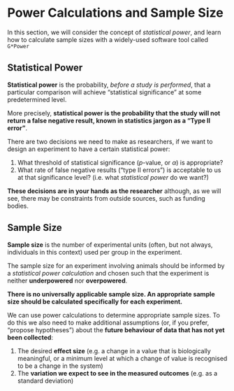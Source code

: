 # Power Calculations and Sample Size {#sec-power-calculations}

In this section, we will consider the concept of _statistical power_, and learn how to calculate sample sizes with a widely-used software tool called `G*Power`

::: {.callout-note}
## Statistical Power

**Statistical power** is the probability, _before a study is performed_, that a particular comparison will achieve "statistical significance" at some predetermined level.

More precisely, **statistical power is the probability that the study will not return a false negative result, known in statistics jargon as a "Type II error"**.
:::

There are two decisions we need to make as researchers, if we want to design an experiment to have a certain statistical power:

1. What threshold of statistical significance (_p_-value, or $\alpha$) is appropriate?
2. What rate of false negative results ("type II errors") is acceptable to us at that significance level? (i.e. what _statistical power_ do we want?)

**These decisions are in your hands as the researcher** although, as we will see, there may be constraints from outside sources, such as funding bodies.

::: {.callout-note}
## Sample Size

**Sample size** is the number of experimental units (often, but not always, individuals in this context) used per group in the experiment.

The sample size for an experiment involving animals should be informed by a _statistical power calculation_ and chosen such that the experiment is neither **underpowered** nor **overpowered**.
:::

::: {.callout-important}
**There is no universally applicable sample size. An appropriate sample size should be calculated specifically for each experiment.**
:::

We can use power calculations to determine appropriate sample sizes. To do this we also need to make additional assumptions (or, if you prefer, "propose hypotheses") about the **future behaviour of data that has not yet been collected**:

1. The desired **effect size** (e.g. a change in a value that is biologically meaningful, or a minimum level at which a change of value is recognised to be a change in the system)
2. The **variation we expect to see in the measured outcomes** (e.g. as a standard deviation)

